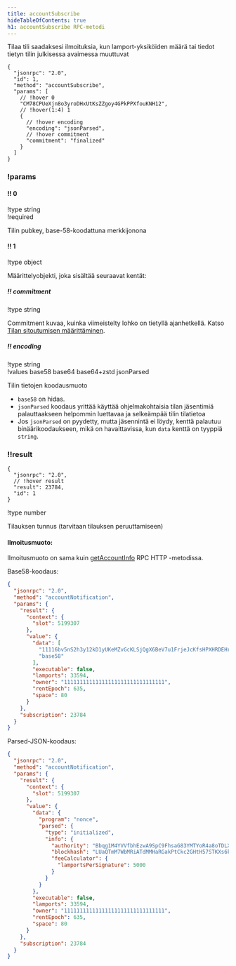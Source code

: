 ```yaml
---
title: accountSubscribe
hideTableOfContents: true
h1: accountSubscribe RPC-metodi
---
```


Tilaa tili saadaksesi ilmoituksia, kun lamport-yksiköiden määrä tai tiedot
tietyn tilin julkisessa avaimessa muuttuvat

<APIMethod>

```jsonc !!request
{
  "jsonrpc": "2.0",
  "id": 1,
  "method": "accountSubscribe",
  "params": [
    // !hover 0
    "CM78CPUeXjn8o3yroDHxUtKsZZgoy4GPkPPXfouKNH12",
    // !hover(1:4) 1
    {
      // !hover encoding
      "encoding": "jsonParsed",
      // !hover commitment
      "commitment": "finalized"
    }
  ]
}
```

### !params

#### !! 0

!type string  
!required

Tilin pubkey, base-58-koodattuna merkkijonona

#### !! 1

!type object

Määrittelyobjekti, joka sisältää seuraavat kentät:

##### !! commitment

!type string

Commitment kuvaa, kuinka viimeistelty lohko on tietyllä ajanhetkellä. Katso
[Tilan sitoutumisen määrittäminen](/docs/rpc#configuring-state-commitment).

##### !! encoding

!type string  
!values base58 base64 base64+zstd jsonParsed

Tilin tietojen koodausmuoto

- `base58` on hidas.
- `jsonParsed` koodaus yrittää käyttää ohjelmakohtaisia tilan jäsentimiä
  palauttaakseen helpommin luettavaa ja selkeämpää tilin tilatietoa
- Jos `jsonParsed` on pyydetty, mutta jäsennintä ei löydy, kenttä palautuu
  binäärikoodaukseen, mikä on havaittavissa, kun `data` kenttä on tyyppiä
  `string`.

### !!result

```jsonc !response
{
  "jsonrpc": "2.0",
  // !hover result
  "result": 23784,
  "id": 1
}
```

!type number

Tilauksen tunnus (tarvitaan tilauksen peruuttamiseen)

</APIMethod>

#### Ilmoitusmuoto:

Ilmoitusmuoto on sama kuin [getAccountInfo](/docs/rpc/http/getaccountinfo) RPC
HTTP -metodissa.

Base58-koodaus:

```json
{
  "jsonrpc": "2.0",
  "method": "accountNotification",
  "params": {
    "result": {
      "context": {
        "slot": 5199307
      },
      "value": {
        "data": [
          "11116bv5nS2h3y12kD1yUKeMZvGcKLSjQgX6BeV7u1FrjeJcKfsHPXHRDEHrBesJhZyqnnq9qJeUuF7WHxiuLuL5twc38w2TXNLxnDbjmuR",
          "base58"
        ],
        "executable": false,
        "lamports": 33594,
        "owner": "11111111111111111111111111111111",
        "rentEpoch": 635,
        "space": 80
      }
    },
    "subscription": 23784
  }
}
```

Parsed-JSON-koodaus:

```json
{
  "jsonrpc": "2.0",
  "method": "accountNotification",
  "params": {
    "result": {
      "context": {
        "slot": 5199307
      },
      "value": {
        "data": {
          "program": "nonce",
          "parsed": {
            "type": "initialized",
            "info": {
              "authority": "Bbqg1M4YVVfbhEzwA9SpC9FhsaG83YMTYoR4a8oTDLX",
              "blockhash": "LUaQTmM7WbMRiATdMMHaRGakPtCkc2GHtH57STKXs6k",
              "feeCalculator": {
                "lamportsPerSignature": 5000
              }
            }
          }
        },
        "executable": false,
        "lamports": 33594,
        "owner": "11111111111111111111111111111111",
        "rentEpoch": 635,
        "space": 80
      }
    },
    "subscription": 23784
  }
}
```
